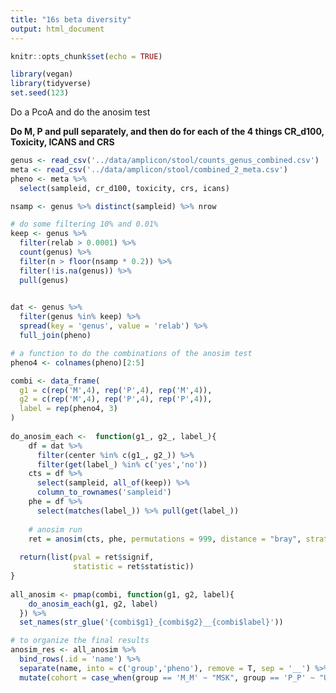 ```yaml
---
title: "16s beta diversity"
output: html_document
---
```


```r
knitr::opts_chunk$set(echo = TRUE)
```

```r
library(vegan)
library(tidyverse)
set.seed(123)
```

Do a PcoA and do the anosim test

**Do M, P and pull separately, and then do for each of the 4 things CR_d100, Toxicity, ICANS and CRS**

```r
genus <- read_csv('../data/amplicon/stool/counts_genus_combined.csv')
meta <- read_csv('../data/amplicon/stool/combined_2_meta.csv') 
pheno <- meta %>% 
  select(sampleid, cr_d100, toxicity, crs, icans)

nsamp <- genus %>% distinct(sampleid) %>% nrow

# do some filtering 10% and 0.01%
keep <- genus %>% 
  filter(relab > 0.0001) %>% 
  count(genus) %>% 
  filter(n > floor(nsamp * 0.2)) %>% 
  filter(!is.na(genus)) %>% 
  pull(genus) 
  

dat <- genus %>% 
  filter(genus %in% keep) %>% 
  spread(key = 'genus', value = 'relab') %>% 
  full_join(pheno)

```
 
```r
# a function to do the combinations of the anosim test
pheno4 <- colnames(pheno)[2:5] 

combi <- data_frame(
  g1 = c(rep('M',4), rep('P',4), rep('M',4)),
  g2 = c(rep('M',4), rep('P',4), rep('P',4)),
  label = rep(pheno4, 3)
)
   
do_anosim_each <-  function(g1_, g2_, label_){
    df = dat %>% 
      filter(center %in% c(g1_, g2_)) %>% 
      filter(get(label_) %in% c('yes','no')) 
    cts = df %>% 
      select(sampleid, all_of(keep)) %>% 
      column_to_rownames('sampleid')
    phe = df %>% 
      select(matches(label_)) %>% pull(get(label_)) 
    
    # anosim run
    ret = anosim(cts, phe, permutations = 999, distance = "bray", strata = NULL, parallel = 4)
    
  return(list(pval = ret$signif, 
              statistic = ret$statistic))
}
 
all_anosim <- pmap(combi, function(g1, g2, label){
    do_anosim_each(g1, g2, label)
  }) %>% 
  set_names(str_glue('{combi$g1}_{combi$g2}__{combi$label}')) 
```

```r
# to organize the final results
anosim_res <- all_anosim %>% 
  bind_rows(.id = 'name') %>% 
  separate(name, into = c('group','pheno'), remove = T, sep = '__') %>% 
  mutate(cohort = case_when(group == 'M_M' ~ "MSK", group == 'P_P' ~ "Upenn", group == 'M_P' ~ "Combined"))
```

